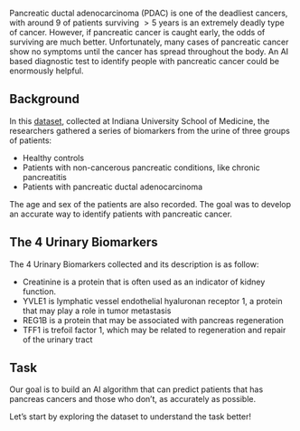 

Pancreatic ductal adenocarcinoma (PDAC) is one of the deadliest cancers, with around $9%$ of patients surviving $>5$ years is an extremely deadly type of cancer. However, if pancreatic cancer is caught early, the odds of surviving are much better. Unfortunately, many cases of pancreatic cancer show no symptoms until the cancer has spread throughout the body. An AI based diagnostic test to identify people with pancreatic cancer could be enormously helpful.

## Background {.unnumbered}

In this [dataset](https://journals.plos.org/plosmedicine/article?id=10.1371/journal.pmed.1003489), collected at Indiana University School of Medicine, the researchers gathered a series of biomarkers from the urine of three groups of patients:

- Healthy controls
- Patients with non-cancerous pancreatic conditions, like chronic pancreatitis
- Patients with pancreatic ductal adenocarcinoma

The age and sex of the patients are also recorded. The goal was to develop an accurate way to identify patients with pancreatic cancer.

## The 4 Urinary Biomarkers {.unnumbered}

The 4 Urinary Biomarkers collected and its description is as follow:

- Creatinine is a protein that is often used as an indicator of kidney function.
- YVLE1 is lymphatic vessel endothelial hyaluronan receptor 1, a protein that may play a role in tumor metastasis
- REG1B is a protein that may be associated with pancreas regeneration
- TFF1 is trefoil factor 1, which may be related to regeneration and repair of the urinary tract


## Task {.unnumbered}

Our goal is to build an AI algorithm that can predict patients that has pancreas cancers and those who don't, as accurately as possible. 

Let's start by exploring the dataset to understand the task better!



$\,$
